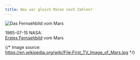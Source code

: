 ```yaml
---
title: Was war gleich Malen nach Zahlen?
---
```


<Image src={FirstTvImageOfMars} alt="Das Fernsehbild vom Mars" />

1965-07-15 NASA:  
[Erstes Fernsehbild](https://science.nasa.gov/resource/first-tv-image-of-mars-hand-colored/) vom Mars

{/* Image source: https://en.wikipedia.org/wiki/File:First_TV_Image_of_Mars.jpg */}
